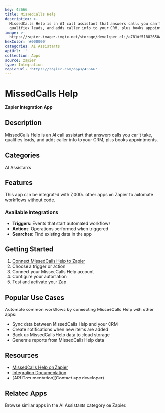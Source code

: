 ```yaml
---
key: 43666
title: MissedCalls Help
description: >-
  MissedCalls Help is an AI call assistant that answers calls you can’t take,
  qualifies leads, and adds caller info to your CRM, plus books appointments.
image: >-
  https://zapier-images.imgix.net/storage/developer_cli/a7810f51882650a238ae118ab4be0a99.png?auto=format%2Ccompress&ixlib=python-3.0.0&q=50
hexColor: '#000000'
categories: AI Assistants
apiUrl: ''
collection: Apps
source: zapier
type: Integration
zapierUrl: 'https://zapier.com/apps/43666'
---
```

# MissedCalls Help

**Zapier Integration App**

## Description

MissedCalls Help is an AI call assistant that answers calls you can’t take, qualifies leads, and adds caller info to your CRM, plus books appointments.

## Categories

AI Assistants

## Features

This app can be integrated with 7,000+ other apps on Zapier to automate workflows without code.

### Available Integrations

- **Triggers**: Events that start automated workflows
- **Actions**: Operations performed when triggered
- **Searches**: Find existing data in the app

## Getting Started

1. [Connect MissedCalls Help to Zapier](https://zapier.com/apps/43666)
2. Choose a trigger or action
3. Connect your MissedCalls Help account
4. Configure your automation
5. Test and activate your Zap

## Popular Use Cases

Automate common workflows by connecting MissedCalls Help with other apps:

- Sync data between MissedCalls Help and your CRM
- Create notifications when new items are added
- Back up MissedCalls Help data to cloud storage
- Generate reports from MissedCalls Help data

## Resources

- [MissedCalls Help on Zapier](https://zapier.com/apps/43666)
- [Integration Documentation](https://zapier.com/apps/43666/integrations)
- [API Documentation](Contact app developer)

## Related Apps

Browse similar apps in the AI Assistants category on Zapier.
